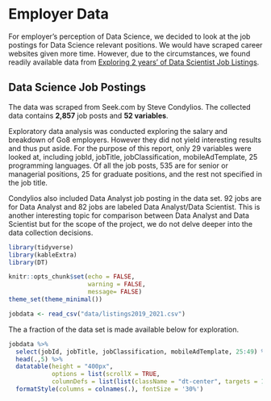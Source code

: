 # Employer Data {#sec-empdata}

For employer's perception of Data Science, we decided to look at the job postings for Data Science relevant positions. We would have scraped career websites given more time. However, due to the circumstances, we found readily available data from [Exploring 2 years' of Data Scientist Job Listings](https://www.kaggle.com/code/nomilk/exploring-2-years-of-data-scientist-job-listings/data).

## Data Science Job Postings
The data was scraped from Seek.com by Steve Condylios. The collected data contains **2,857** job posts and  **52 variables**. 

Exploratory data analysis was conducted exploring the salary and breakdown of Go8 employers. However they did not yield interesting results and thus put aside. For the purpose of this report, only 29 variables were looked at, including jobId, jobTitle, jobClassification, mobileAdTemplate, 25 programming languages. Of all the job posts, 535 are for senior or managerial positions, 25 for graduate positions, and the rest not specified in the job title. 

Condylios also included Data Analyst job posting in the data set. 92 jobs are for Data Analyst and 82 jobs are labeled Data Analyst/Data Scientist. This is another interesting topic for comparison between Data Analyst and Data Scientist but for the scope of the project, we do not delve deeper into the data collection decisions. 

```r
library(tidyverse)
library(kableExtra)
library(DT)

knitr::opts_chunk$set(echo = FALSE,
                      warning = FALSE,
                      message= FALSE)
theme_set(theme_minimal())
```

```r
jobdata <- read_csv("data/listings2019_2021.csv")
```

The a fraction of the data set is made available below for exploration.
```r
jobdata %>% 
  select(jobId, jobTitle, jobClassification, mobileAdTemplate, 25:49) %>% 
  head(.,5) %>% 
  datatable(height = "400px",
            options = list(scrollX = TRUE,
            columnDefs = list(list(className = "dt-center", targets = 1:5)))) %>% 
  formatStyle(columns = colnames(.), fontSize = '30%')
```
